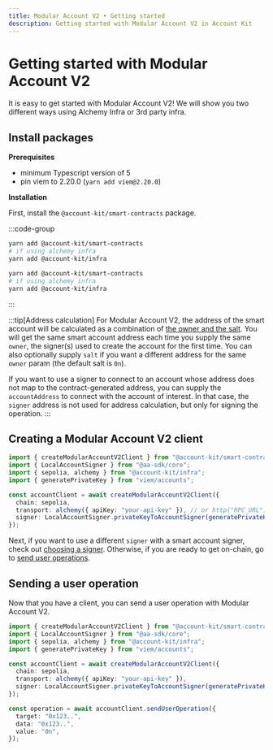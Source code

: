 ```yaml
---
title: Modular Account V2 • Getting started
description: Getting started with Modular Account V2 in Account Kit
---
```


# Getting started with Modular Account V2

It is easy to get started with Modular Account V2! We will show you two different ways using Alchemy Infra or 3rd party infra.

## Install packages

**Prerequisites**

- minimum Typescript version of 5
- pin viem to 2.20.0 (`yarn add viem@2.20.0`)

**Installation**

First, install the `@account-kit/smart-contracts` package.

:::code-group

```bash [yarn]
yarn add @account-kit/smart-contracts
# if using alchemy infra
yarn add @account-kit/infra
```

```bash [npm]
yarn add @account-kit/smart-contracts
# if using alchemy infra
yarn add @account-kit/infra
```

:::

:::tip[Address calculation]
For Modular Account V2, the address of the smart account will be calculated as a combination of [the owner and the salt](https://github.com/alchemyplatform/modular-account/blob/v2.0.x/src/factory/AccountFactory.sol#L98-L104). You will get the same smart account address each time you supply the same `owner`, the signer(s) used to create the account for the first time. You can also optionally supply `salt` if you want a different address for the same `owner` param (the default salt is `0n`).

If you want to use a signer to connect to an account whose address does not map to the contract-generated address, you can supply the `accountAddress` to connect with the account of interest. In that case, the `signer` address is not used for address calculation, but only for signing the operation.
:::

## Creating a Modular Account V2 client

```ts twoslash [modular-account-v2.ts]
import { createModularAccountV2Client } from "@account-kit/smart-contracts";
import { LocalAccountSigner } from "@aa-sdk/core";
import { sepolia, alchemy } from "@account-kit/infra";
import { generatePrivateKey } from "viem/accounts";

const accountClient = await createModularAccountV2Client({
  chain: sepolia,
  transport: alchemy({ apiKey: "your-api-key" }), // or http("RPC_URL") for non alchemy infra
  signer: LocalAccountSigner.privateKeyToAccountSigner(generatePrivateKey()),
});
```

Next, if you want to use a different `signer` with a smart account signer, check out [choosing a signer](/signer/what-is-a-signer). Otherwise, if you are ready to get on-chain, go to [send user operations](/infra/send-user-operations).

## Sending a user operation

Now that you have a client, you can send a user operation with Modular Account V2.

```ts twoslash
import { createModularAccountV2Client } from "@account-kit/smart-contracts";
import { LocalAccountSigner } from "@aa-sdk/core";
import { sepolia, alchemy } from "@account-kit/infra";
import { generatePrivateKey } from "viem/accounts";

const accountClient = await createModularAccountV2Client({
  chain: sepolia,
  transport: alchemy({ apiKey: "your-api-key" }),
  signer: LocalAccountSigner.privateKeyToAccountSigner(generatePrivateKey()),
});

const operation = await accountClient.sendUserOperation({
  target: "0x123..",
  data: "0x123..",
  value: "0n",
});
```

